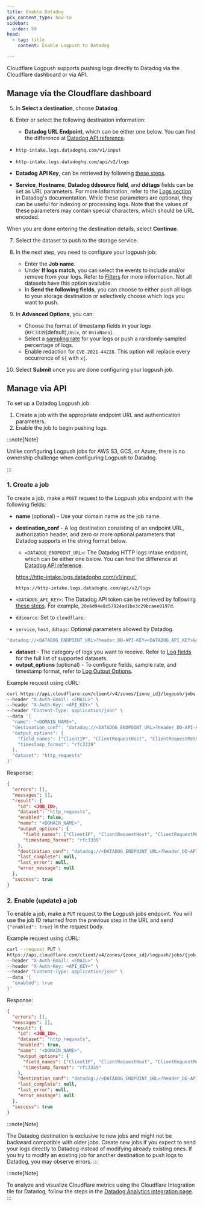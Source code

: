 ```yaml
---
title: Enable Datadog
pcx_content_type: how-to
sidebar:
  order: 59
head:
  - tag: title
    content: Enable Logpush to Datadog

---
```



Cloudflare Logpush supports pushing logs directly to Datadog via the Cloudflare dashboard or via API.

## Manage via the Cloudflare dashboard

<Render file="enable-logpush-job" />

5. In **Select a destination**, choose **Datadog**.

6. Enter or select the following destination information:

   * **Datadog URL Endpoint**, which can be either one below. You can find the difference at [Datadog API reference](https://docs.datadoghq.com/api/latest/logs/).

  <Tabs> <TabItem label="v1">

  * `http-intake.logs.datadoghq.com/v1/input`

  </TabItem> <TabItem label="v2">

  * `http-intake.logs.datadoghq.com/api/v2/logs`

  </TabItem> </Tabs>

  * **Datadog API Key**, can be retrieved by following [these steps](https://docs.datadoghq.com/account_management/api-app-keys/#add-an-api-key-or-client-token).

  * **Service**, **Hostname**, **Datadog ddsource field**, and **ddtags** fields can be set as URL parameters. For more information, refer to the [Logs section](https://docs.datadoghq.com/api/latest/logs/) in Datadog's documentation. While these parameters are optional, they can be useful for indexing or processing logs. Note that the values of these parameters may contain special characters, which should be URL encoded.

When you are done entering the destination details, select **Continue**.

7. Select the dataset to push to the storage service.

8. In the next step, you need to configure your logpush job:
   * Enter the **Job name**.
   * Under **If logs match**, you can select the events to include and/or remove from your logs. Refer to [Filters](/logs/reference/filters/) for more information. Not all datasets have this option available.
   * In **Send the following fields**, you can choose to either push all logs to your storage destination or selectively choose which logs you want to push.

9. In **Advanced Options**, you can:
   * Choose the format of timestamp fields in your logs (`RFC3339`(default),`Unix`, or `UnixNano`).
   * Select a [sampling rate](/logs/get-started/api-configuration/#sampling-rate) for your logs or push a randomly-sampled percentage of logs.
   * Enable redaction for `CVE-2021-44228`. This option will replace every occurrence of `${` with `x{`.

10. Select **Submit** once you are done configuring your logpush job.

## Manage via API

To set up a Datadog Logpush job:

1. Create a job with the appropriate endpoint URL and authentication parameters.
2. Enable the job to begin pushing logs.

:::note[Note]

Unlike configuring Logpush jobs for AWS S3, GCS, or Azure, there is no ownership challenge when configuring Logpush to Datadog.

:::

<Render file="enable-read-permissions" />

### 1. Create a job

To create a job, make a `POST` request to the Logpush jobs endpoint with the following fields:

* **name** (optional) - Use your domain name as the job name.
* **destination\_conf** - A log destination consisting of an endpoint URL, authorization header, and zero or more optional parameters that Datadog supports in the string format below.

  * `<DATADOG_ENDPOINT_URL>`: The Datadog HTTP logs intake endpoint, which can be either one below. You can find the difference at [Datadog API reference](https://docs.datadoghq.com/api/latest/logs/).

  <Tabs> <TabItem label="v1">

  https://http-intake.logs.datadoghq.com/v1/input`

  </TabItem> <TabItem label="v2">

  `https://http-intake.logs.datadoghq.com/api/v2/logs`

  </TabItem> </Tabs>

* `<DATADOG_API_KEY>`: The Datadog API token can be retrieved by following [these steps](https://docs.datadoghq.com/account_management/api-app-keys/#add-an-api-key-or-client-token). For example, `20e6d94e8c57924ad1be3c29bcaee0197d`.
* `ddsource`: Set to `cloudflare`.
* `service`, `host`, `ddtags`: Optional parameters allowed by Datadog.

```bash
"datadog://<DATADOG_ENDPOINT_URL>?header_DD-API-KEY=<DATADOG_API_KEY>&ddsource=cloudflare&service=<SERVICE>&host=<HOST>&ddtags=<TAGS>"
```

* **dataset** - The category of logs you want to receive. Refer to [Log fields](/logs/reference/log-fields/) for the full list of supported datasets.
* **output\_options** (optional) - To configure fields, sample rate, and timestamp format, refer to [Log Output Options](/logs/reference/log-output-options/).

Example request using cURL:

```bash
curl https://api.cloudflare.com/client/v4/zones/{zone_id}/logpush/jobs \
--header "X-Auth-Email: <EMAIL>" \
--header "X-Auth-Key: <API_KEY>" \
--header "Content-Type: application/json" \
--data '{
  "name": "<DOMAIN_NAME>",
  "destination_conf": "datadog://<DATADOG_ENDPOINT_URL>?header_DD-API-KEY=<DATADOG_API_KEY>&ddsource=cloudflare&service=<SERVICE>&host=<HOST>&ddtags=<TAGS>",
  "output_options": {
    "field_names": ["ClientIP", "ClientRequestHost", "ClientRequestMethod", "ClientRequestURI", "EdgeEndTimestamp", "EdgeResponseBytes", "EdgeResponseStatus" ,"EdgeStartTimestamp", "RayID"],
    "timestamp_format": "rfc3339"
  },
  "dataset": "http_requests"
}'
```

Response:

```json
{
  "errors": [],
  "messages": [],
  "result": {
    "id": <JOB_ID>,
    "dataset": "http_requests",
    "enabled": false,
    "name": "<DOMAIN_NAME>",
    "output_options": {
      "field_names": ["ClientIP", "ClientRequestHost", "ClientRequestMethod", "ClientRequestURI", "EdgeEndTimestamp", "EdgeResponseBytes", "EdgeResponseStatus" ,"EdgeStartTimestamp", "RayID"],
      "timestamp_format": "rfc3339"
    },
    "destination_conf": "datadog://<DATADOG_ENDPOINT_URL>?header_DD-API-KEY=<DATADOG_API_KEY>",
    "last_complete": null,
    "last_error": null,
    "error_message": null
  },
  "success": true
}
```

### 2. Enable (update) a job

To enable a job, make a `PUT` request to the Logpush jobs endpoint. You will use the job ID returned from the previous step in the URL and send `{"enabled": true}` in the request body.

Example request using cURL:

```bash
curl --request PUT \
https://api.cloudflare.com/client/v4/zones/{zone_id}/logpush/jobs/{job_id} \
--header "X-Auth-Email: <EMAIL>" \
--header "X-Auth-Key: <API_KEY>" \
--header "Content-Type: application/json" \
--data '{
  "enabled": true
}'
```

Response:

```json
{
  "errors": [],
  "messages": [],
  "result": {
    "id": <JOB_ID>,
    "dataset": "http_requests",
    "enabled": true,
    "name": "<DOMAIN_NAME>",
    "output_options": {
      "field_names": ["ClientIP", "ClientRequestHost", "ClientRequestMethod", "ClientRequestURI", "EdgeEndTimestamp", "EdgeResponseBytes", "EdgeResponseStatus" ,"EdgeStartTimestamp", "RayID"],
      "timestamp_format": "rfc3339"
    },
    "destination_conf": "datadog://<DATADOG_ENDPOINT_URL>?header_DD-API-KEY=<DATADOG_API_KEY>",
    "last_complete": null,
    "last_error": null,
    "error_message": null
  },
  "success": true
}
```

:::note[Note]

The Datadog destination is exclusive to new jobs and might not be backward compatible with older jobs. Create new jobs if you expect to send your logs directly to Datadog instead of modifying already existing ones. If you try to modify an existing job for another destination to push logs to Datadog, you may observe errors.
:::

:::note[Note]

To analyze and visualize Cloudflare metrics using the Cloudflare Integration tile for Datadog, follow the steps in the [Datadog Analytics integration page](/analytics/analytics-integrations/datadog/).
:::
